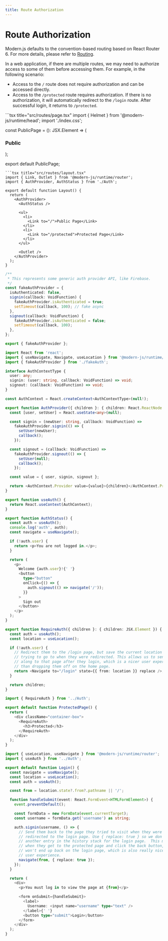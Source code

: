 ```yaml
---
title: Route Authorization
---
```


# Route Authorization

Modern.js defaults to the convention-based routing based on React Router 6. For more details, please refer to [Routing](/guides/basic-features/routes.html#routing-scheme).

In a web application, if there are multiple routes, we may need to authorize access to some of them before accessing them. For example, in the following scenario:

- Access to the `/` route does not require authorization and can be accessed directly.
- Access to the `/protected` route requires authorization. If there is no authorization, it will automatically redirect to the `/login` route. After successful login, it returns to `/protected`.


<Sandpack template="web-app">
```tsx title="src/routes/page.tsx"
import { Helmet } from '@modern-js/runtime/head';
import './index.css';

const PublicPage = (): JSX.Element => (
  <div className="container-box">
    <Helmet>
      <link
        rel="icon"
        type="image/x-icon"
        href="https://lf3-static.bytednsdoc.com/obj/eden-cn/uhbfnupenuhf/favicon.ico"
      />
    </Helmet>
    <h3>Public</h3>
  </div>
);

export default PublicPage;

```
```tsx title="src/routes/layout.tsx"
import { Link, Outlet } from '@modern-js/runtime/router';
import { AuthProvider, AuthStatus } from './Auth';

export default function Layout() {
  return (
    <AuthProvider>
      <AuthStatus />

      <ul>
        <li>
          <Link to="/">Public Page</Link>
        </li>
        <li>
          <Link to="/protected">Protected Page</Link>
        </li>
      </ul>

      <Outlet />
    </AuthProvider>
  );
}

```
```ts title="src/routes/fakeAuth.ts"
/**
 * This represents some generic auth provider API, like Firebase.
 */
const fakeAuthProvider = {
  isAuthenticated: false,
  signin(callback: VoidFunction) {
    fakeAuthProvider.isAuthenticated = true;
    setTimeout(callback, 100); // fake async
  },
  signout(callback: VoidFunction) {
    fakeAuthProvider.isAuthenticated = false;
    setTimeout(callback, 100);
  },
};

export { fakeAuthProvider };

```
```ts title="src/routes/Auth.tsx"
import React from 'react';
import { useNavigate, Navigate, useLocation } from '@modern-js/runtime/router';
import { fakeAuthProvider } from './fakeAuth';

interface AuthContextType {
  user: any;
  signin: (user: string, callback: VoidFunction) => void;
  signout: (callback: VoidFunction) => void;
}

const AuthContext = React.createContext<AuthContextType>(null!);

export function AuthProvider({ children }: { children: React.ReactNode }) {
  const [user, setUser] = React.useState<any>(null);

  const signin = (newUser: string, callback: VoidFunction) =>
    fakeAuthProvider.signin(() => {
      setUser(newUser);
      callback();
    });

  const signout = (callback: VoidFunction) =>
    fakeAuthProvider.signout(() => {
      setUser(null);
      callback();
    });

  const value = { user, signin, signout };

  return <AuthContext.Provider value={value}>{children}</AuthContext.Provider>;
}

export function useAuth() {
  return React.useContext(AuthContext);
}

export function AuthStatus() {
  const auth = useAuth();
  console.log('auth', auth);
  const navigate = useNavigate();

  if (!auth.user) {
    return <p>You are not logged in.</p>;
  }

  return (
    <p>
      Welcome {auth.user}!{' '}
      <button
        type="button"
        onClick={() => {
          auth.signout(() => navigate('/'));
        }}
      >
        Sign out
      </button>
    </p>
  );
}

export function RequireAuth({ children }: { children: JSX.Element }) {
  const auth = useAuth();
  const location = useLocation();

  if (!auth.user) {
    // Redirect them to the /login page, but save the current location they were
    // trying to go to when they were redirected. This allows us to send them
    // along to that page after they login, which is a nicer user experience
    // than dropping them off on the home page.
    return <Navigate to="/login" state={{ from: location }} replace />;
  }

  return children;
}

```
```ts title="src/routes/protected/page.tsx"
import { RequireAuth } from '../Auth';

export default function ProtectedPage() {
  return (
    <div className="container-box">
      <RequireAuth>
        <h3>Protected</h3>
      </RequireAuth>
    </div>
  );
}

```
```ts title="src/routes/login/page.tsx"
import { useLocation, useNavigate } from '@modern-js/runtime/router';
import { useAuth } from '../Auth';

export default function Login() {
  const navigate = useNavigate();
  const location = useLocation();
  const auth = useAuth();

  const from = location.state?.from?.pathname || '/';

  function handleSubmit(event: React.FormEvent<HTMLFormElement>) {
    event.preventDefault();

    const formData = new FormData(event.currentTarget);
    const username = formData.get('username') as string;

    auth.signin(username, () => {
      // Send them back to the page they tried to visit when they were
      // redirected to the login page. Use { replace: true } so we don't create
      // another entry in the history stack for the login page.  This means that
      // when they get to the protected page and click the back button, they
      // won't end up back on the login page, which is also really nice for the
      // user experience.
      navigate(from, { replace: true });
    });
  }

  return (
    <div>
      <p>You must log in to view the page at {from}</p>

      <form onSubmit={handleSubmit}>
        <label>
          Username: <input name="username" type="text" />
        </label>{' '}
        <button type="submit">Login</button>
      </form>
    </div>
  );
}

```
</Sandpack>
